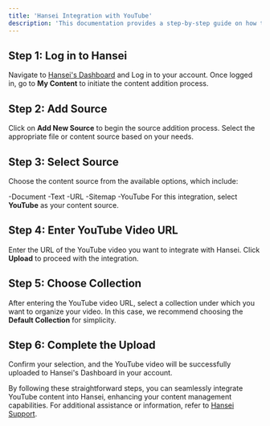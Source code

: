 ```yaml
---
title: 'Hansei Integration with YouTube'
description: 'This documentation provides a step-by-step guide on how to seamlessly integrate Hansei with YouTube. Follow these simple instructions to enhance your content management experience.'
---
```


## Step 1: Log in to Hansei

Navigate to [Hansei's Dashboard](https://hansei.app/dashboard) and Log in to your account.
Once logged in, go to **My Content** to initiate the content addition process.

## Step 2: Add Source
Click on **Add New Source** to begin the source addition process.
Select the appropriate file or content source based on your needs.

## Step 3: Select Source
Choose the content source from the available options, which include:

-Document
-Text
-URL
-Sitemap
-YouTube
For this integration, select **YouTube** as your content source.

## Step 4: Enter YouTube Video URL
Enter the URL of the YouTube video you want to integrate with Hansei.
Click **Upload** to proceed with the integration.


## Step 5: Choose Collection
After entering the YouTube video URL, select a collection under which you want to organize your video.
In this case, we recommend choosing the **Default Collection** for simplicity.

## Step 6: Complete the Upload
Confirm your selection, and the YouTube video will be successfully uploaded to Hansei's Dashboard in your account.

By following these straightforward steps, you can seamlessly integrate YouTube content into Hansei, enhancing your content management capabilities. For additional assistance or information, refer to [Hansei Support](https://hansei.app/contact).
















